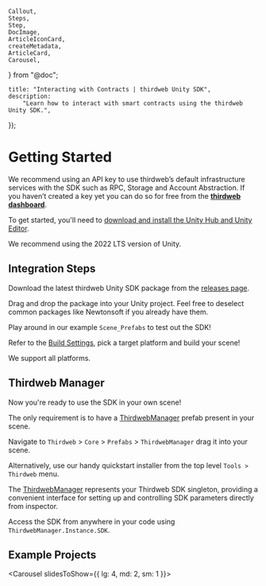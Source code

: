 	Callout,
	Steps,
	Step,
	DocImage,
	ArticleIconCard,
	createMetadata,
	ArticleCard,
	Carousel,
} from "@doc";

	title: "Interacting with Contracts | thirdweb Unity SDK",
	description:
		"Learn how to interact with smart contracts using the thirdweb Unity SDK.",
});

# Getting Started

<Callout variant='info' title="Recommendation">

We recommend using an API key to use thirdweb’s default infrastructure services with the SDK such as RPC, Storage and Account Abstraction. If you haven’t created a key yet you can do so for free from the [**thirdweb dashboard**](https://thirdweb.com/create-api-key).

</Callout>

To get started, you'll need to [download and install the Unity Hub and Unity Editor](https://unity.com/download).

We recommend using the 2022 LTS version of Unity.

## Integration Steps

<Steps>

<Step title="Unity Package Download" >

Download the latest thirdweb Unity SDK package from the [releases page](https://github.com/thirdweb-dev/unity-sdk/releases).

</Step>

<Step title="Unity Package Import" >

Drag and drop the package into your Unity project. Feel free to deselect common packages like Newtonsoft if you already have them.

</Step>

<Step title="Test it!" >

Play around in our example `Scene_Prefabs` to test out the SDK!

<DocImage src={prefabScene} />

</Step>

<Step title="Build it!" >

Refer to the [Build Settings](https://github.com/thirdweb-dev/unity-sdk#build), pick a target platform and build your scene!

We support all platforms.

</Step>

</Steps>

## Thirdweb Manager

Now you're ready to use the SDK in your own scene!

The only requirement is to have a [ThirdwebManager](/unity/thirdwebmanager) prefab present in your scene.

Navigate to `Thirdweb` > `Core` > `Prefabs` > `ThirdwebManager` drag it into your scene.

Alternatively, use our handy quickstart installer from the top level `Tools > Thirdweb` menu.

<DocImage src={sdkInstaller} className="w-96" />

<Callout variant='info' title="How It Works">

The [ThirdwebManager](/unity/thirdwebmanager) represents your Thirdweb SDK singleton, providing a convenient interface for setting up and controlling SDK parameters directly from inspector.

Access the SDK from anywhere in your code using `ThirdwebManager.Instance.SDK`.

</Callout>

<ArticleIconCard
	href="/unity/thirdwebmanager"
	icon={GraduationCap}
	title="Learn more about the ThirdwebManager"
/>

## Example Projects

<Carousel slidesToShow={{
	lg: 4,
	md: 2,
	sm: 1
}}>

<ArticleCard
	title="Web3 Warriors"
	description="Demo: Epic Onchain Survival Game Built in 3 Weeks."
	href="https://web3warriors.thirdweb.com/"
	image={web3Warriors}
/>

<ArticleCard
	title="Take Flight!"
	description="Starter Template: Seamless Onboarding and Contract Interaction."
	href="https://github.com/thirdweb-example/take-flight/"
	image={takeFlight}
/>

<ArticleCard
	title="Blockventure"
	description="Starter Template: Blockchain RPG with Gathering, Shopping and Trading."
	href="https://github.com/thirdweb-example/blockventure"
	image={blockventure}
/>

<ArticleCard
	title="Unity IAP Meets Blockchain"
	description="Guide: Enhancing Unity IAP with Blockchain Interactions."
	href="https://blog.thirdweb.com/guides/enhancing-unity-iap-with-blockchain-interactions/"
	image={unityIAP}
/>

</Carousel>
